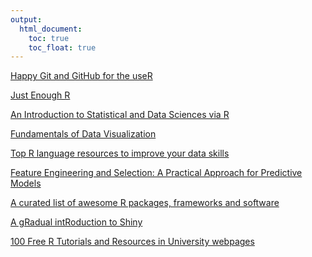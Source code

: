 ```yaml
---
output:
  html_document: 
    toc: true
    toc_float: true
---
```


[Happy Git and GitHub for the useR](http://happygitwithr.com/)

[Just Enough R](https://benwhalley.github.io/just-enough-r/)

[An Introduction to Statistical and Data Sciences via R](http://moderndive.com/index.html)

[Fundamentals of Data Visualization](http://serialmentor.com/dataviz/)

[Top R language resources to improve your data skills](https://www.computerworld.com/article/2497464/business-intelligence/top-r-language-resources-to-improve-your-data-skills.html?nsdr=true&page=2)

[Feature Engineering and Selection: A Practical Approach for Predictive Models](http://www.feat.engineering/)

[A curated list of awesome R packages, frameworks and software](https://awesome-r.com/)


[A gRadual intRoduction to Shiny](https://laderast.github.io/gradual_shiny/)

[100 Free R Tutorials and Resources in University webpages](https://pairach.com/2012/02/26/r-tutorials-from-universities-around-the-world/)